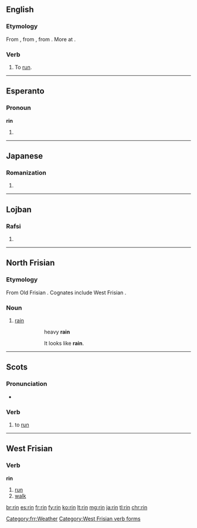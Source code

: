 {{also|-rin}}
==English==

===Etymology===
From {{etyl|enm|en}} {{term|rinnen|lang=enm}}, from {{etyl|ang|en}} {{term|rinnan||to run|lang=ang}}, from {{etyl|gem-pro|en}} {{term/t|gem-pro|*rinnaną||to run}}. More at {{l/en|run}}.

===Verb===
{{en-verb|rins|rinning|ran|run}}

# {{context|ambitransitive|dialectal|lang=en}} To [[run]].

----
==Esperanto==

===Pronoun===
'''rin'''

# {{eo-form of|ri|n-pron}}

----

==Japanese==

===Romanization===
{{ja-romaji}}

# {{ja-romanization of|りん}}

----

==Lojban==

===Rafsi===
{{jbo-rafsi}}

# {{jbo-rafsi of|krinu}}

----

==North Frisian==

===Etymology===
From Old Frisian {{term|rein|lang=ofs}}.  Cognates include West Frisian {{term|rein|lang=fy}}.

===Noun===
{{head|frr|noun|g=m}}

# {{context|Föhr-Amrum dialect|lang=frr}} [[rain]]
#: {{lang|frr|en smitjenen '''rin'''}}
#:: heavy '''rain'''
#: {{lang|frr|Det liket efter '''rin'''}}
#:: It looks like '''rain'''.

[[Category:frr:Weather]]

----

==Scots==

===Pronunciation===
* {{IPA|/rɪn/|lang=sco}}

===Verb===
{{sco-verb|rins|rinnin|run|run}}

# {{context|South Scots|lang=sco}} to [[run]]

----

==West Frisian==

===Verb===
'''rin'''

# [[run]]
# [[walk]]

[[Category:West Frisian verb forms]]

[[br:rin]]
[[es:rin]]
[[fr:rin]]
[[fy:rin]]
[[ko:rin]]
[[lt:rin]]
[[mg:rin]]
[[ja:rin]]
[[tl:rin]]
[[chr:rin]]